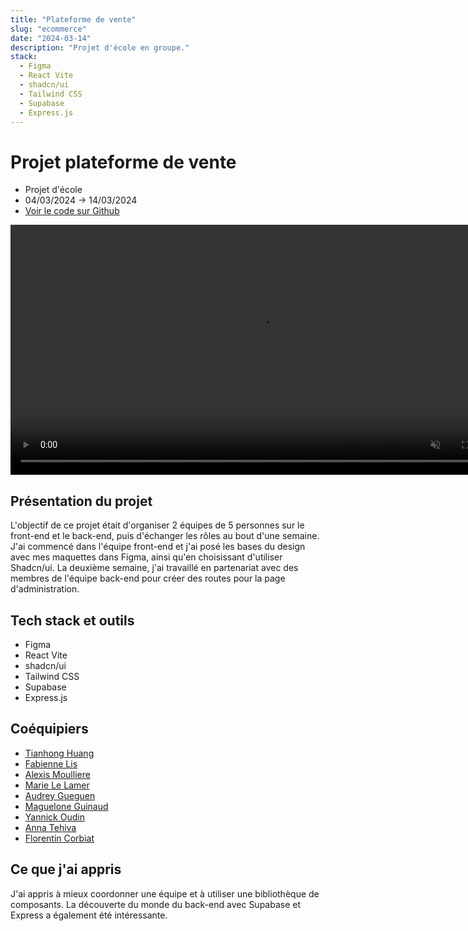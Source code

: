 ```yaml
---
title: "Plateforme de vente"
slug: "ecommerce"
date: "2024-03-14"
description: "Projet d'école en groupe."
stack:
  - Figma
  - React Vite
  - shadcn/ui
  - Tailwind CSS
  - Supabase
  - Express.js
---
```


# Projet plateforme de vente

- Projet d'école
- 04/03/2024 -> 14/03/2024
- [Voir le code sur Github](https://github.com/lemathurin/e-commerce-website)

<video width="800" height="auto" controls autoPlay muted loop>
  <source
    src="https://github.com/user-attachments/assets/54c1ef86-dd07-4247-8cda-a00c4a0eca00"
    type="video/mp4"
  />
</video>

## Présentation du projet

L'objectif de ce projet était d'organiser 2 équipes de 5 personnes sur le front-end et le back-end, puis d'échanger les rôles au bout d'une semaine. J'ai commencé dans l'équipe front-end et j'ai posé les bases du design avec mes maquettes dans Figma, ainsi qu'en choisissant d'utiliser Shadcn/ui. La deuxième semaine, j'ai travaillé en partenariat avec des membres de l'équipe back-end pour créer des routes pour la page d'administration.

## Tech stack et outils

- Figma
- React Vite
- shadcn/ui
- Tailwind CSS
- Supabase
- Express.js

## Coéquipiers

- [Tianhong Huang](https://github.com/Tianhong258)
- [Fabienne Lis](https://github.com/FabienneLIS)
- [Alexis Moulliere](https://github.com/realalexis)
- [Marie Le Lamer](https://github.com/MarieLeLamer)
- [Audrey Gueguen](https://github.com/AudreyGgn)
- [Maguelone Guinaud](https://github.com/magueloneguinaud)
- [Yannick Oudin](https://github.com/oudinyannick)
- [Anna Tehiva](https://github.com/annatehiva)
- [Florentin Corbiat](https://github.com/CorbiatFlorentin)

## Ce que j'ai appris

J'ai appris à mieux coordonner une équipe et à utiliser une bibliothèque de composants. La découverte du monde du back-end avec Supabase et Express a également été intéressante.

